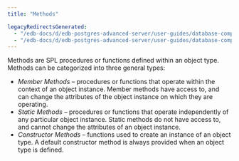 ```yaml
---
title: "Methods"

legacyRedirectsGenerated:
  - "/edb-docs/d/edb-postgres-advanced-server/user-guides/database-compatibility-stored-procedural-language-guide/13/methods.html"
  - "/edb-docs/d/edb-postgres-advanced-server/user-guides/database-compatibility-stored-procedural-language-guide/latest/methods.html"
---
```


<div id="methods" class="registered_link"></div>

Methods are SPL procedures or functions defined within an object type. Methods can be categorized into three general types:

-   *Member Methods* – procedures or functions that operate within the context of an object instance. Member methods have access to, and can change the attributes of the object instance on which they are operating.
-   *Static Methods* – procedures or functions that operate independently of any particular object instance. Static methods do not have access to, and cannot change the attributes of an object instance.
-   *Constructor Methods* – functions used to create an instance of an object type. A default constructor method is always provided when an object type is defined.
